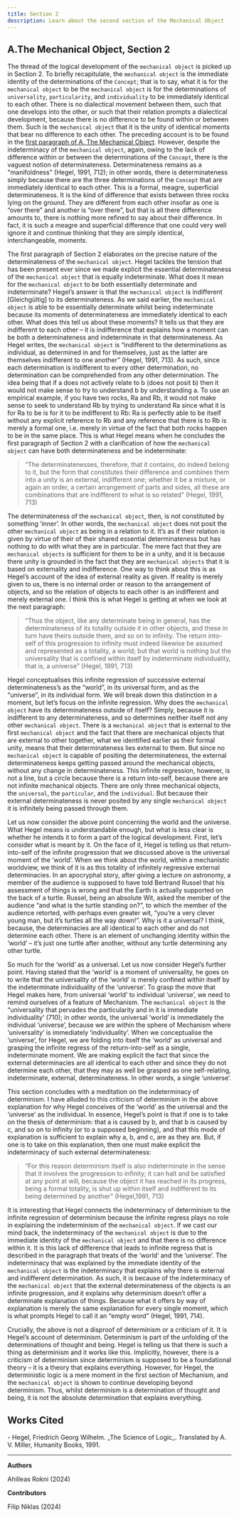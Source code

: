 ```yaml
---
title: Section 2
description: Learn about the second section of the Mechanical Object
---
```


## A.The Mechanical Object, Section 2

The thread of the logical development of the `mechanical object` is picked up in Section 2. To briefly recapitulate, the `mechanical object` is the immediate identity of the determinations of the `Concept`; that is to say, what it is for the `mechanical object` to be the `mechanical object` is for the determinations of `universality`, `particularity`, and `individuality` to be immediately identical to each other. There is no dialectical movement between them, such that one develops into the other, or such that their relation prompts a dialectical development, because there is no difference to be found within or between them. Such is the `mechanical object` that it is the unity of identical moments that bear no difference to each other. The preceding account is to be found in the [first paragraph of A. The Mechanical Object](hegel/reference/mechanical-object/first-paragraph.mdx). However, despite the indeterminacy of the `mechanical object`, again, owing to the lack of difference within or between the determinations of the `Concept`, there is the vaguest notion of determinateness. Determinateness remains as a "manifoldness" (Hegel, 1991, 712); in other words, there is determinateness simply because there are the three determinations of the `Concept` that are immediately identical to each other. This is a formal, meagre, superficial determinateness. It is the kind of difference that exists between three rocks lying on the ground. They are different from each other insofar as one is “over there” and another is “over there”, but that is all there difference amounts to, there is nothing more refined to say about their difference. In fact, it is such a meagre and superficial difference that one could very well ignore it and continue thinking that they are simply identical, interchangeable, moments. 

The first paragraph of Section 2 elaborates on the precise nature of the determinateness of the `mechanical object`. Hegel tackles the tension that has been present ever since we made explicit the essential determinateness of the `mechanical object` that is equally indeterminate. What does it mean for the `mechanical object` to be both essentially determinate and indeterminate? Hegel’s answer is that the `mechanical object` is indifferent [Gleichgültig] to its determinateness. As we said earlier, the `mechanical object` is able to be essentially determinate whilst being indeterminate because its moments of determinateness are immediately identical to each other. What does this tell us about these moments? It tells us that they are indifferent to each other – it is indifference that explains how a moment can be both a determinateness and indeterminate in that determinateness. As Hegel writes, the `mechanical object` is “indifferent to the determinations as individual, as determined in and for themselves, just as the latter are themselves indifferent to one another” (Hegel, 1991, 713). As such, since each determination is indifferent to every other determination, no determination can be comprehended from any other determination. The idea being that if a does not actively relate to b (does not posit b) then it would not make sense to try to understand b by understanding a. To use an empirical example, if you have two rocks, Ra and Rb, it would not make sense to seek to understand Rb by trying to understand Ra since what it is for Ra to be is for it to be indifferent to Rb: Ra is perfectly able to be itself without any explicit reference to Rb and any reference that there is to Rb is merely a formal one¸ i.e. merely in virtue of the fact that both rocks happen to be in the same place. This is what Hegel means when he concludes the first paragraph of Section 2 with a clarification of how the `mechanical object` can have both determinateness and be indeterminate:

>“The determinatenesses, therefore, that it contains, do indeed belong to it, but the form that constitutes their difference and combines them into a unity is an external, indifferent one; whether it be a mixture, or again an order, a certain arrangement of parts and sides, all these are combinations that are indifferent to what is so related” (Hegel, 1991, 713)

The determinateness of the `mechanical object`, then, is not constituted by something ‘inner’. In other words, the `mechanical object` does not posit the other `mechanical object` as being in a relation to it. It’s as if their relation is given by virtue of their of their shared essential determinateness but has nothing to do with what they are in particular. The mere fact that they are `mechanical objects` is sufficient for them to be in a unity, and it is because there unity is grounded in the fact that they are `mechanical objects` that it is based on externality and indifference. One way to think about this is as Hegel’s account of the idea of external reality as given. If reality is merely given to us, there is no internal order or reason to the arrangement of objects, and so the relation of objects to each other is an indifferent and merely external one. I think this is what Hegel is getting at when we look at the next paragraph:

>“Thus the object, like any determinate being in general, has the determinateness of its totality outside it in other objects, and these in turn have theirs outside them, and so on to infinity. The return into-self of this progression to infinity must indeed likewise be assumed and represented as a totality, a world; but that world is nothing but the universality that is confined within itself by indeterminate individuality, that is, a universe” (Hegel, 1991, 713)

Hegel conceptualises this infinite regression of successive external determinateness’s as the “world”, in its universal form, and as the “universe”, in its individual form. We will break down this distinction in a moment, but let’s focus on the infinite regression. Why does the `mechanical object` have its determinateness outside of itself? Simply, because it is indifferent to any determinateness, and so determines neither itself not any other `mechanical object`. There is a `mechanical object` that is external to the first `mechanical object` and the fact that there are mechanical objects that are external to other together, what we identified earlier as their formal unity, means that their determinateness lies external to them. But since no `mechanical object` is capable of positing the determinateness, the external determinateness keeps getting passed around the mechanical objects, without any change in determinateness. This infinite regression, however, is not a line, but a circle because there is a return into-self, because there are not infinite mechanical objects. There are only three mechanical objects, the `universal`, the `particular`, and the `individual`. But because their external determinateness is never posited by any single `mechanical object` it is infinitely being passed through them.

Let us now consider the above point concerning the world and the universe. What Hegel means is understandable enough, but what is less clear is whether he intends it to form a part of the logical development. First, let’s consider what is meant by it. On the face of it, Hegel is telling us that return-into-self of the infinite progression that we discussed above is the universal moment of the ‘world’. When we think about the world, within a mechanistic worldview, we think of it is as this totality of infinitely regressive external determinacies. In an apocryphal story, after giving a lecture on astronomy, a member of the audience is supposed to have told Bertrand Russel that his assessment of things is wrong and that the Earth is actually supported on the back of a turtle. Russel, being an absolute Wit, asked the member of the audience “and what is the turtle standing on?”, to which the member of the audience retorted, with perhaps even greater wit, “you’re a very clever young man, but it’s turtles all the way down!”. Why is it a universal? I think, because, the determinacies are all identical to each other and do not determine each other. There is an element of unchanging identity within the ‘world’ – it’s just one turtle after another, without any turtle determining any other turtle. 

So much for the ‘world’ as a universal. Let us now consider Hegel’s further point. Having stated that the ‘world’ is a moment of universality, he goes on to write that the universality of the ‘world’ is merely confined within itself by the indeterminate individuality of the ‘universe’. To grasp the move that Hegel makes here, from universal ‘world’ to individual ‘universe’, we need to remind ourselves of a feature of Mechanism. The `mechanical object` is the “universality that pervades the particularity and in it is immediate individuality’ (710); in other words, the universal ‘world’ is immediately the individual ‘universe’, because we are within the sphere of Mechanism where ‘universality’ is immediately ‘individuality’. When we conceptualise the ‘universe’, for Hegel, we are folding into itself the ‘world’ as universal and grasping the infinite regress of the return-into-self as a single, indeterminate moment. We are making explicit the fact that since the external determinacies are all identical to each other and since they do not determine each other, that they may as well be grasped as one self-relating, indeterminate, external, determinateness. In other words, a single ‘universe’. 

This section concludes with a meditation on the indeterminacy of determinism. I have alluded to this criticism of determinism in the above explanation for why Hegel conceives of the ‘world’ as the universal and the ‘universe’ as the individual. In essence, Hegel’s point is that if one is to take on the thesis of determinism: that a is caused by b, and that b is caused by c, and so on to infinity (or to a supposed beginning), and that this mode of explanation is sufficient to explain why a, b, and c, are as they are. But, if one is to take on this explanation, then one must make explicit the indeterminacy of such external determinateness:

>“For this reason determinism itself is also indeterminate in the sense that it involves the progression to infinity; it can halt and be satisfied at any point at will, because the object it has reached in its progress, being a formal totality, is shut up within itself and indifferent to its being determined by another” (Hegel,1991, 713)

It is interesting that Hegel connects the indeterminacy of determinism to the infinite regression of determinism because the infinite regress plays no role in explaining the indeterminism of the `mechanical object`. If we cast our mind back, the indeterminacy of the `mechanical object` is due to the immediate identity of the `mechanical object` and that there is no difference within it. It is this lack of difference that leads to infinite regress that is described in the paragraph that treats of the ‘world’ and the ‘universe’. The indeterminacy that was explained by the immediate identity of the `mechanical object` is the indeterminacy that explains why there is external and indifferent determination. As such, it is because of the indeterminacy of the `mechanical object` that the external determinateness of the objects is an infinite progression, and it explains why determinism doesn’t offer a determinate explanation of things. Because what it offers by way of explanation is merely the same explanation for every single moment, which is what prompts Hegel to call it an “empty word” (Hegel, 1991, 714). 

Crucially, the above is not a disproof of determinism or a criticism of it. It is Hegel’s account of determinism. Determinism is part of the unfolding of the determinations of thought and being. Hegel is telling us that there is such a thing as determinism and it works like this. Implicitly, however, there is a criticism of determinism since determinism is supposed to be a foundational theory – it is a theory that explains everything. However, for Hegel, the deterministic logic is a mere moment in the first section of Mechanism, and the `mechanical object` is shown to continue developing beyond determinism. Thus, whilst determinism is a determination of thought and being, it is not the absolute determination that explains everything. 
	
## Works Cited

<div className="text-sm">
- Hegel, Friedrich Georg Wilhelm. _The Science of Logic_. Translated by A. V. Miller, Humanity Books, 1991.
</div>

---

**Authors**

Ahilleas Rokni (2024)

**Contributors**

Filip Niklas (2024)





